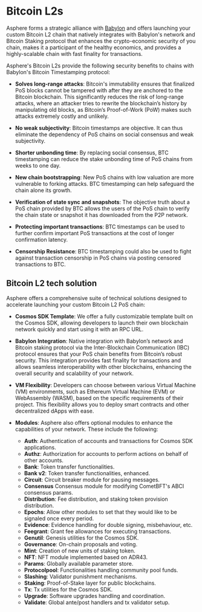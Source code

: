 
# Bitcoin L2s

Asphere forms a strategic alliance with [Babylon](https://babylonlabs.io/) and offers launching your custom Bitcoin L2 chain that natively integrates with Babylon's network and Bitcoin Staking protocol that enhances the crypto-economic security of you chain, makes it a participant of the healthy economics, and provides a highly-scalable chain with fast finality for transactions.

Asphere's Bitcoin L2s provide the following security benefits to chains with Babylon's Bitcoin Timestamping protocol:

  * **Solves long-range attacks**: Bitcoin's immutability ensures that finalized PoS blocks cannot be tampered with after they are anchored to the Bitcoin blockchain. This significantly reduces the risk of long-range attacks, where an attacker tries to rewrite the blockchain’s history by manipulating old blocks, as Bitcoin’s Proof-of-Work (PoW) makes such attacks extremely costly and unlikely.

  * **No weak subjectivity**: Bitcoin timestamps are objective. It can thus eliminate the dependency of PoS chains on social consensus and weak subjectivity.

  * **Shorter unbonding time**: By replacing social consensus, BTC timestamping can reduce the stake unbonding time of PoS chains from weeks to one day.

  * **New chain bootstrapping**: New PoS chains with low valuation are more vulnerable to forking attacks. BTC timestamping can help safeguard the chain alone its growth.

  * **Verification of state sync and snapshots**: The objective truth about a PoS chain provided by BTC allows the users of the PoS chain to verify the chain state or snapshot it has downloaded from the P2P network.

  * **Protecting important transactions**: BTC timestamps can be used to further confirm important PoS transactions at the cost of longer confirmation latency.

  * **Censorship Resistance**: BTC timestamping could also be used to fight against transaction censorship in PoS chains via posting censored transactions to BTC.

## Bitcoin L2 tech solution

Asphere offers a comprehensive suite of technical solutions designed to accelerate launching your custom Bitcoin L2 PoS chain:

  * **Cosmos SDK Template**: We offer a fully customizable template built on the Cosmos SDK, allowing developers to launch their own blockchain network quickly and start using it with an RPC URL.

  * **Babylon Integration**: Native integration with Babylon’s network and Bitcoin staking protocol via the Inter-Blockchain Communication (IBC) protocol ensures that your PoS chain benefits from Bitcoin’s robust security. This integration provides fast finality for transactions and allows seamless interoperability with other blockchains, enhancing the overall security and scalability of your network.

  * **VM Flexibility**: Developers can choose between various Virtual Machine (VM) environments, such as Ethereum Virtual Machine (EVM) or WebAssembly (WASM), based on the specific requirements of their project. This flexibility allows you to deploy smart contracts and other decentralized dApps with ease.

  * **Modules**: Asphere also offers optional modules to enhance the capabilities of your network. These include the following:
    * **Auth**: Authentication of accounts and transactions for Cosmos SDK applications.
    * **Authz**: Authorization for accounts to perform actions on behalf of other accounts.
    * **Bank**: Token transfer functionalities.
    * **Bank v2**: Token transfer functionalities, enhanced.
    * **Circuit**: Circuit breaker module for pausing messages.
    * **Consensus** Consensus module for modifying CometBFT's ABCI consensus params.
    * **Distribution**: Fee distribution, and staking token provision distribution.
    * **Epochs**: Allow other modules to set that they would like to be signaled once every period.
    * **Evidence**: Evidence handling for double signing, misbehaviour, etc.
    * **Feegrant**: Grant fee allowances for executing transactions.
    * **Genutil**: Genesis utilities for the Cosmos SDK.
    * **Governance**: On-chain proposals and voting.
    * **Mint**: Creation of new units of staking token.
    * **NFT**: NFT module implemented based on ADR43.
    * **Params**: Globally available parameter store.
    * **Protocolpool**: Functionalities handling community pool funds.
    * **Slashing**: Validator punishment mechanisms.
    * **Staking**: Proof-of-Stake layer for public blockchains.
    * **Tx**: Tx utilities for the Cosmos SDK.
    * **Upgrade**: Software upgrades handling and coordination.
    * **Validate**: Global ante/post handlers and tx validator setup.


